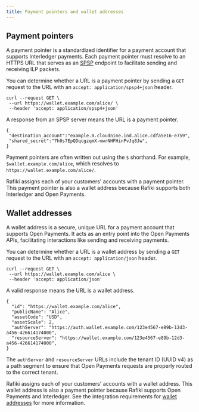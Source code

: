```yaml
---
title: Payment pointers and wallet addresses
---
```


## Payment pointers

A payment pointer is a standardized identifier for a payment account that supports Interledger payments. Each payment pointer must resolve to an HTTPS URL that serves as an [SPSP](/overview/concepts/interledger#simple-payment-setup-protocol-spsp) endpoint to facilitate sending and receiving ILP packets.

You can determine whether a URL is a payment pointer by sending a `GET` request to the URL with an `accept: application/spsp4+json` header.

```http title="Example request"
curl --request GET \
 --url https://wallet.example.com/alice/ \
 --header 'accept: application/spsp4+json'
```

A response from an SPSP server means the URL is a payment pointer.

```http title="Example response"
{
 "destination_account":"example.0.cloudnine.ind.alice.cdfa5e16-e759",
 "shared_secret":"7h0s7EpQDqcgzqmX-mwrNHFHinPvJq8Jw",
}
```

Payment pointers are often written out using the `$` shorthand. For example, `$wallet.example.com/alice`, which resolves to `https://wallet.example.com/alice/`.

Rafiki assigns each of your customers' accounts with a payment pointer. This payment pointer is also a wallet address because Rafiki supports both Interledger and Open Payments.

## Wallet addresses

A wallet address is a secure, unique URL for a payment account that supports Open Payments. It acts as an entry point into the Open Payments APIs, facilitating interactions like sending and receiving payments.

You can determine whether a URL is a wallet address by sending a `GET` request to the URL with an `accept: application/json` header.

```http title="Example request"
curl --request GET \
 --url https://wallet.example.com/alice \
 --header 'accept: application/json'
```

A valid response means the URL is a wallet address.

```http title="Example response"
{
  "id": "https://wallet.example.com/alice",
  "publicName": "Alice",
  "assetCode": "USD",
  "assetScale": 2,
  "authServer": "https://auth.wallet.example.com/123e4567-e89b-12d3-a456-426614174000",
  "resourceServer": "https://wallet.example.com/123e4567-e89b-12d3-a456-426614174000",
}
```

The `authServer` and `resourceServer` URLs include the tenant ID (UUID v4) as a path segment to ensure that Open Payments requests are properly routed to the correct tenant.

Rafiki assigns each of your customers' accounts with a wallet address. This wallet address is also a payment pointer because Rafiki supports Open Payments and Interledger. See the integration requirements for [wallet addresses](/integration/requirements/wallet-addresses) for more information.

